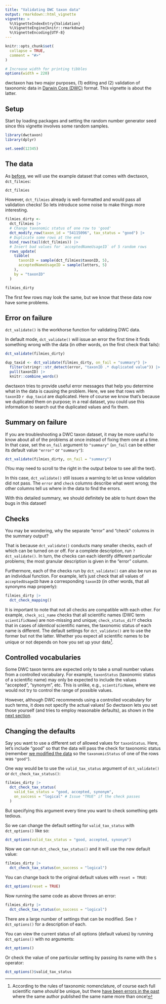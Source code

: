 ```yaml
---
title: "Validating DWC taxon data"
output: rmarkdown::html_vignette
vignette: >
  %\VignetteIndexEntry{Validation}
  %\VignetteEngine{knitr::rmarkdown}
  %\VignetteEncoding{UTF-8}
---
```


```r
knitr::opts_chunk$set(
  collapse = TRUE,
  comment = "#>"
)

# Increase width for printing tibbles
options(width = 220)
```

dwctaxon has two major purposes, (1) editing and (2) validation of taxonomic data in [Darwin Core (DWC)](https://dwc.tdwg.org/terms/#taxon) format. This vignette is about the latter.

## Setup

Start by loading packages and setting the random number generator seed since this vignette involves some random samples.

```r
library(dwctaxon)
library(dplyr)

set.seed(12345)
```

## The data

As [before](https://joelnitta.github.io/dwctaxon/articles/editing.html#the-data), we will use the example dataset that comes with dwctaxon, `dct_filmies`:

```r
dct_filmies
```

However, `dct_filmies` already is well-formatted and would pass all validation checks! So lets introduce some noise to make things more interesting.

```r
filmies_dirty <-
  dct_filmies |>
  # Change taxonomic status of one row to 'good'
  dct_modify_row(taxon_id = "54115096", tax_status = "good") |>
  # Duplicate some rows at the end
  bind_rows(tail(dct_filmies)) |>
  # Insert bad values for `acceptedNameUsageID` of 5 random rows
  rows_update(
    tibble(
      taxonID = sample(dct_filmies$taxonID, 5),
      acceptedNameUsageID = sample(letters, 5)
    ),
    by = "taxonID"
  )

filmies_dirty
```

The first few rows may look the same, but we know that these data now have some problems.

## Error on failure

`dct_validate()` is the workhorse function for validating DWC data.

In default mode, `dct_validate()` will issue an error the first time it finds something wrong with the data (in other words, on the first check that fails):

```r
dct_validate(filmies_dirty)
```

```r
dup_taxid <- dct_validate(filmies_dirty, on_fail = "summary") |>
  filter(stringr::str_detect(error, "taxonID .* duplicated value")) |>
  pull(taxonID) |>
  knitr::combine_words()
```

dwctaxon tries to provide useful error messages that help you determine what in the data is causing the problem. Here, we see that rows with `taxonID` `r dup_taxid` are duplicated. Here of course we know that's because we duplicated them on purpose; in a real dataset, you could use this information to search out the duplicated values and fix them.

## Summary on failure

If you are troubleshooting a DWC taxon dataset, it may be more useful to know about all of the problems at once instead of fixing them one at a time. In that case, set the `on_fail` argument to `"summary"` (`on_fail` can be either its default value `"error"` or `"summary"`):

```r
dct_validate(filmies_dirty, on_fail = "summary")
```

(You may need to scroll to the right in the output below to see all the text).

In this case, `dct_validate()` still issues a warning to let us know validation did not pass. The `error` and `check` columns describe what went wrong; the other columns tell us where in the data to find the errors.

With this detailed summary, we should definitely be able to hunt down the bugs in this dataset!

## Checks

You may be wondering, why the separate "error" and "check" columns in the summary output?

That is because `dct_validate()` conducts many smaller checks, each of which can be turned on or off. For a complete description, run `?dct_validate()`. In turn, the checks can each identify different particular problems; the most granular description is given in the "error" column.

Furthermore, each of the checks run by `dct_validate()` can also be run as an individual function. For example, let's just check that all values of `acceptedUsageID` have a corresponding `taxonID` (in other words, that all synonyms map properly):

```r
filmies_dirty |>
  dct_check_mapping()
```

It is important to note that not all checks are compatible with each other. For example, `check_sci_name` checks that all scientific names (DWC term `scientificName`) are non-missing and unique; `check_status_diff` checks that in cases of *identical* scientific names, the taxonomic status of each name is different. The default settings for `dct_validate()` are to use the former but not the latter. Whether you expect all scientific names to be unique or not depends on how you set up your data^[According to the rules of taxonomic nomenclature, of course each full scientific name *should* be unique, but there [have been errors in the past](https://www.iapt-taxon.org/nomen/pages/main/art_31.html?zoom_highlight=identical) where the same author published the same name more than once!].

## Controlled vocabularies

Some DWC taxon terms are expected only to take a small number values from a controlled vocabulary. For example, `taxonStatus` (taxonomic status of a scientific name) may only be expected to include the values "accepted", "synonym", etc. This is unlike, e.g., `scientificName`, where we would not try to control the range of possible values.

However, although DWC recommends using a controlled vocabulary for such terms, it does not specify the actual values! So dwctaxon lets you set those yourself (and tries to employ reasonable defaults), as shown in the 
[next section](#changing-the-defaults).

## Changing the defaults

Say you want to use a different set of allowed values for `taxonStatus`. Here, let's include "good" so that the data will pass the check for taxonomic status (remember [we modified the data](#the-data) so the `taxonomicStatus` of one of the rows was `"good"`).

One way would be to use the `valid_tax_status` argument of `dct_validate()` or `dct_check_tax_status()`:

```r
filmies_dirty |>
  dct_check_tax_status(
    valid_tax_status = "good, accepted, synonym",
    on_success = "logical" # Issue "TRUE" if the check passes
  )
```

But specifying this argument every time you want to check something gets tedious.

So we can change the default setting for `valid_tax_status` with `dct_options()` like so:

```r
dct_options(valid_tax_status = "good, accepted, synonym")
```

Now we can run `dct_check_tax_status()` and it will use the new default value:

```r
filmies_dirty |>
  dct_check_tax_status(on_success = "logical")
```

You can change back to the original default values with `reset = TRUE`:

```r
dct_options(reset = TRUE)
```

Now running the same code as above throws an error:

```r
filmies_dirty |>
  dct_check_tax_status(on_success = "logical")
```

There are a large number of settings that can be modified. See `?dct_options()` for a description of each.

You can view the current status of all options (default values) by running `dct_options()` with no arguments:

```r
dct_options()
```

Or check the value of one particular setting by passing its name with the `$` operator:

```r
dct_options()$valid_tax_status
```
